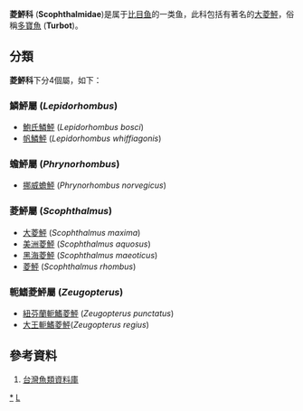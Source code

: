 {{Automatic taxobox
| taxon = Scophthalmidae
| authority = 
| image = Psetta maxima Luc Viatour.jpg
| image_width = 250px
| image_caption = [[大菱鮃|大菱鮃]](''Scophthalmus maxima'')
| type_genus = [[菱鮃屬|菱鮃屬]]<br/>''Scophthalmus''
| type_genus_authority = [[Raf.|Raf.]], 1810
| subdivision_ranks = [[屬|屬]]
| subdivision =
*[[鱗鮃屬|鱗鮃屬]] ''Lepidorhombus''
*[[蟾鮃屬|蟾鮃屬]] ''Phrynorhombus''
*[[菱鮃屬|菱鮃屬]] ''Scophthalmus''
*[[軛鰭菱鮃屬|軛鰭菱鮃屬]] ''Zeugopterus''
}}

'''菱鮃科''' ('''Scophthalmidae''')是属于[[比目鱼|比目鱼]]的一类鱼，此科包括有著名的[[大菱鮃|大菱鮃]]，俗稱[[多寶魚|多寶魚]] ('''Turbot''')。

==分類==
'''菱鮃科'''下分4個屬，如下：
===鱗鮃屬 (''Lepidorhombus'')===
*[[鮑氏鱗鮃|鮑氏鱗鮃]] (''Lepidorhombus bosci'')
*[[帆鱗鮃|帆鱗鮃]] (''Lepidorhombus whiffiagonis'')

===蟾鮃屬 (''Phrynorhombus'')===
*[[挪威蟾鮃|挪威蟾鮃]] (''Phrynorhombus norvegicus'')
===菱鮃屬 (''Scophthalmus'')===
*[[大菱鮃|大菱鮃]] (''Scophthalmus maxima'')
*[[美洲菱鮃|美洲菱鮃]] (''Scophthalmus aquosus'')
*[[黑海菱鮃|黑海菱鮃]] (''Scophthalmus maeoticus'')
*[[菱鮃|菱鮃]] (''Scophthalmus rhombus'')
===軛鰭菱鮃屬 (''Zeugopterus'')===
*[[紐芬蘭軛鰭菱鮃|紐芬蘭軛鰭菱鮃]] (''Zeugopterus punctatus'')
*[[大王軛鰭菱鮃|大王軛鰭菱鮃]](''Zeugopterus regius'')
==參考資料==
#[https://web.archive.org/web/20160526235836/http://fishdb.sinica.edu.tw/AjaxTree/tree.php 台灣魚類資料庫]
{{Taxonbar}}
[[Category:菱鲆科|*]]
[[Category:鲽形目|L]]